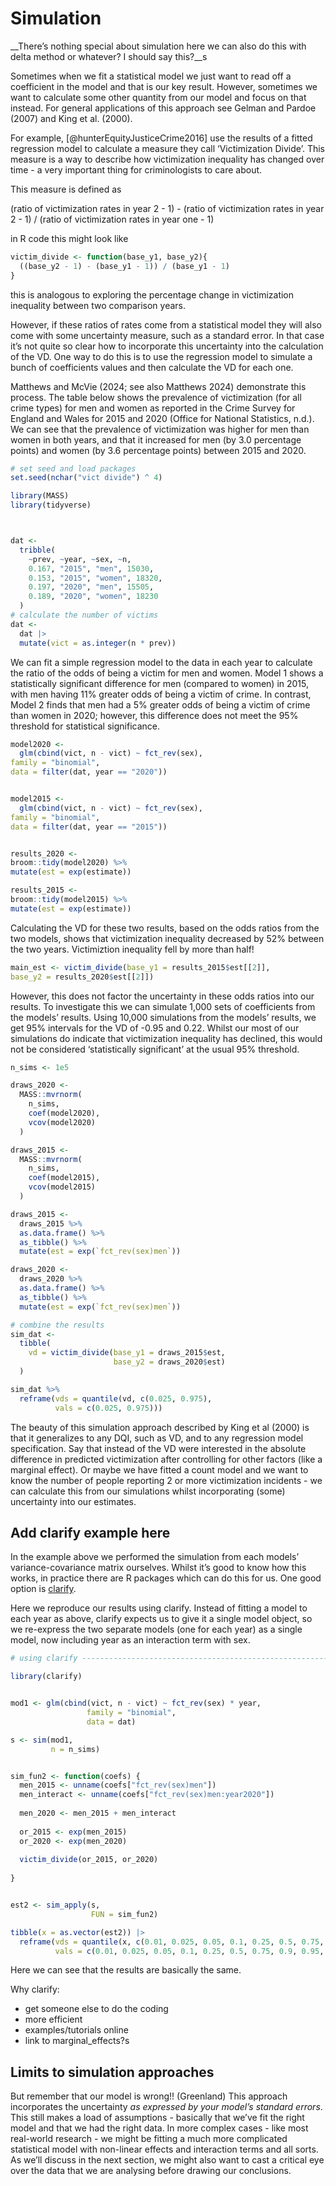 # Simulation

\_\_There's nothing special about simulation here we can also do this with delta method or whatever? I should say this?\_\_s

Sometimes when we fit a statistical model we just want to read off a coefficient in the model and that is our key result. However, sometimes we want to calculate some other quantity from our model and focus on that instead. For general applications of this approach see Gelman and Pardoe (2007) and King et al. (2000).

For example, [@hunterEquityJusticeCrime2016] use the results of a fitted regression model to calculate a measure they call 'Victimization Divide'. This measure is a way to describe how victimization inequality has changed over time - a very important thing for criminologists to care about.

This measure is defined as

(ratio of victimization rates in year 2 - 1) - (ratio of victimization rates in year 2 - 1) / (ratio of victimization rates in year one - 1)

in R code this might look like

```r

victim_divide <- function(base_y1, base_y2){
  ((base_y2 - 1) - (base_y1 - 1)) / (base_y1 - 1)
}

```

this is analogous to exploring the percentage change in victimization inequality between two comparison years.

However, if these ratios of rates come from a statistical model they will also come with some uncertainty measure, such as a standard error. In that case it's not quite so clear how to incorporate this uncertainty into the calculation of the VD. One way to do this is to use the regression model to simulate a bunch of coefficients values and then calculate the VD for each one.

Matthews and McVie (2024; see also Matthews 2024) demonstrate this process. The table below shows the prevalence of victimization (for all crime types) for men and women as reported in the Crime Survey for England and Wales for 2015 and 2020 (Office for National Statistics, n.d.). We can see that the prevalence of victimization was higher for men than women in both years, and that it increased for men (by 3.0 percentage points) and women (by 3.6 percentage points) between 2015 and 2020.

```r
# set seed and load packages
set.seed(nchar("vict divide") ^ 4)

library(MASS)
library(tidyverse)



dat <-
  tribble(
    ~prev, ~year, ~sex, ~n,
    0.167, "2015", "men", 15030,
    0.153, "2015", "women", 18320,
    0.197, "2020", "men", 15505,
    0.189, "2020", "women", 18230
  )
# calculate the number of victims
dat <-
  dat |> 
  mutate(vict = as.integer(n * prev))

```

We can fit a simple regression model to the data in each year to calculate the ratio of the odds of being a victim for men and women. Model 1 shows a statistically significant difference for men (compared to women) in 2015, with men having 11% greater odds of being a victim of crime. In contrast, Model 2 finds that men had a 5% greater odds of being a victim of crime than women in 2020; however, this difference does not meet the 95% threshold for statistical significance.

```r

model2020 <- 
  glm(cbind(vict, n - vict) ~ fct_rev(sex),
family = "binomial",
data = filter(dat, year == "2020"))


model2015 <- 
  glm(cbind(vict, n - vict) ~ fct_rev(sex),
family = "binomial",
data = filter(dat, year == "2015"))


results_2020 <-
broom::tidy(model2020) %>%
mutate(est = exp(estimate))

results_2015 <-
broom::tidy(model2015) %>%
mutate(est = exp(estimate))

```

Calculating the VD for these two results, based on the odds ratios from the two models, shows that victimization inequality decreased by 52% between the two years. Victimiztion inequality fell by more than half!

```r

main_est <- victim_divide(base_y1 = results_2015$est[[2]],
base_y2 = results_2020$est[[2]])

```

However, this does not factor the uncertainty in these odds ratios into our results. To investigate this we can simulate 1,000 sets of coefficients from the models' results. Using 10,000 simulations from the models’ results, we get 95% intervals for the VD of -0.95 and 0.22. Whilst our most of our simulations do indicate that victimization inequality has declined, this would not be considered 'statistically significant' at the usual 95% threshold.

```r


n_sims <- 1e5

draws_2020 <-
  MASS::mvrnorm(
    n_sims,
    coef(model2020),
    vcov(model2020)
  )

draws_2015 <-
  MASS::mvrnorm(
    n_sims,
    coef(model2015),
    vcov(model2015)
  )

draws_2015 <-
  draws_2015 %>%
  as.data.frame() %>%
  as_tibble() %>%
  mutate(est = exp(`fct_rev(sex)men`))

draws_2020 <-
  draws_2020 %>%
  as.data.frame() %>%
  as_tibble() %>%
  mutate(est = exp(`fct_rev(sex)men`))

# combine the results
sim_dat <-
  tibble(
    vd = victim_divide(base_y1 = draws_2015$est,
                       base_y2 = draws_2020$est)
  )

sim_dat %>%
  reframe(vds = quantile(vd, c(0.025, 0.975),
          vals = c(0.025, 0.975)))

```

The beauty of this simulation approach described by King et al (2000) is that it generalizes to any DQI, such as VD, and to any regression model specification. Say that instead of the VD were interested in the absolute difference in predicted victimization after controlling for other factors (like a marginal effect). Or maybe we have fitted a count model and we want to know the number of people reporting 2 or more victimization incidents - we can calculate this from our simulations whilst incorporating (some) uncertainty into our estimates.

## Add clarify example here

In the example above we performed the simulation from each models' variance-covariance matrix ourselves. Whilst it's good to know how this works, in practice there are R packages which can do this for us. One good option is [clarify](https://cran.r-project.org/web/packages/clarify/index.html).

Here we reproduce our results using clarify. Instead of fitting a model to each year as above, clarify expects us to give it a single model object, so we re-express the two separate models (one for each year) as a single model, now including year as an interaction term with sex.

```r
# using clarify -----------------------------------------------------------

library(clarify)


mod1 <- glm(cbind(vict, n - vict) ~ fct_rev(sex) * year,
                 family = "binomial",
                 data = dat)

s <- sim(mod1,
         n = n_sims)


sim_fun2 <- function(coefs) {
  men_2015 <- unname(coefs["fct_rev(sex)men"])
  men_interact <- unname(coefs["fct_rev(sex)men:year2020"])
  
  men_2020 <- men_2015 + men_interact
  
  or_2015 <- exp(men_2015)
  or_2020 <- exp(men_2020)
  
  victim_divide(or_2015, or_2020)
  
}


est2 <- sim_apply(s, 
                  FUN = sim_fun2)

tibble(x = as.vector(est2)) |> 
  reframe(vds = quantile(x, c(0.01, 0.025, 0.05, 0.1, 0.25, 0.5, 0.75, 0.9, 0.95, 0.975, 0.99)),
          vals = c(0.01, 0.025, 0.05, 0.1, 0.25, 0.5, 0.75, 0.9, 0.95, 0.975, 0.99))

```

Here we can see that the results are basically the same.

Why clarify:

-   get someone else to do the coding
-   more efficient
-   examples/tutorials online
-   link to marginal_effects?s

## Limits to simulation approaches

But remember that our model is wrong!! (Greenland) This approach incorporates the uncertainty *as expressed by your model's standard errors*. This still makes a load of assumptions - basically that we've fit the right model and that we had the right data. In more complex cases - like most real-world research - we might be fitting a much more complicated statistical model with non-linear effects and interaction terms and all sorts. As we'll discuss in the next section, we might also want to cast a critical eye over the data that we are analysing before drawing our conclusions.
